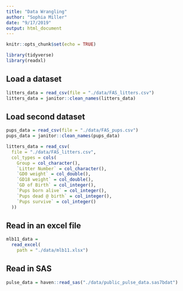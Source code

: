 ```yaml
---
title: "Data Wrangling"
author: "Sophia Miller"
date: "9/17/2019"
output: html_document
---
```


```r
knitr::opts_chunk$set(echo = TRUE)

library(tidyverse)
library(readxl)
```
## Load a dataset

```r
litters_data = read_csv(file = "./data/FAS_litters.csv")
litters_data = janitor::clean_names(litters_data)
```

## Load second dataset

```r
pups_data = read_csv(file = "./data/FAS_pups.csv")
pups_data = janitor::clean_names(pups_data)
```
```r
litters_data = read_csv(
  file = "./data/FAS_litters.csv",
  col_types = cols(
    Group = col_character(),
    `Litter Number` = col_character(),
    `GD0 weight` = col_double(),
    `GD18 weight` = col_double(),
    `GD of Birth` = col_integer(),
    `Pups born alive` = col_integer(),
    `Pups dead @ birth` = col_integer(),
    `Pups survive` = col_integer()
  ))
```

## Read in an excel file

```r
mlb11_data = 
  read_excel(
    path = "./data/mlb11.xlsx")
```

## Read in SAS

```r
pulse_data = haven::read_sas("./data/public_pulse_data.sas7bdat")
```


